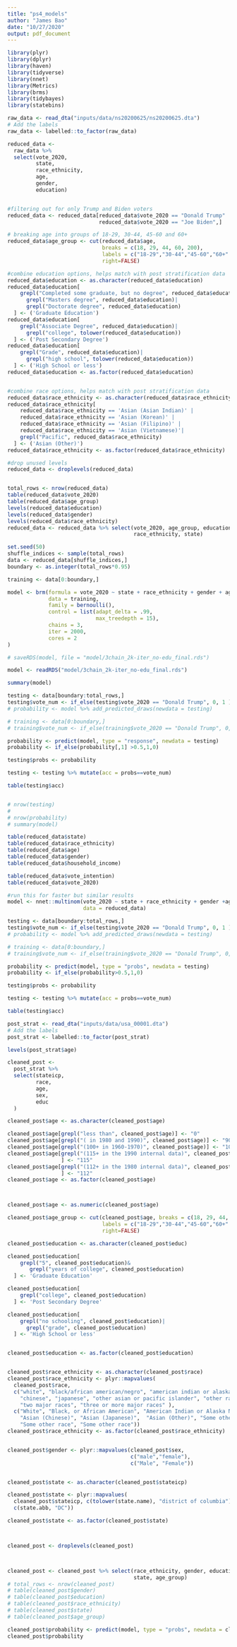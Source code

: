 ```yaml
---
title: "ps4_models"
author: "James Bao"
date: "10/27/2020"
output: pdf_document
---
```


```r
library(plyr)
library(dplyr)
library(haven)
library(tidyverse)
library(nnet)
library(Metrics)
library(brms)
library(tidybayes)
library(statebins)
```




```r
raw_data <- read_dta("inputs/data/ns20200625/ns20200625.dta")
# Add the labels
raw_data <- labelled::to_factor(raw_data)
```


```r
reduced_data <- 
  raw_data %>% 
  select(vote_2020,
         state,
         race_ethnicity,
         age,
         gender,
         education)


#filtering out for only Trump and Biden voters
reduced_data <- reduced_data[reduced_data$vote_2020 == "Donald Trump" |
                             reduced_data$vote_2020 == "Joe Biden",]

# breaking age into groups of 18-29, 30-44, 45-60 and 60+
reduced_data$age_group <- cut(reduced_data$age, 
                              breaks = c(18, 29, 44, 60, 200),
                              labels = c("18-29","30-44","45-60","60+" ), 
                              right=FALSE)

#combine education options, helps match with post stratification data
reduced_data$education <- as.character(reduced_data$education)
reduced_data$education[
    grepl("Completed some graduate, but no degree", reduced_data$education)|
      grepl("Masters degree", reduced_data$education)|
      grepl("Doctorate degree", reduced_data$education)
  ] <- ('Graduate Education')
reduced_data$education[
    grepl("Associate Degree", reduced_data$education)|
      grepl("college", tolower(reduced_data$education))
  ] <- ('Post Secondary Degree')
reduced_data$education[
    grepl("Grade", reduced_data$education)|
      grepl("high school", tolower(reduced_data$education))
  ] <- ('High School or less')
reduced_data$education <- as.factor(reduced_data$education)


#combine race options, helps match with post stratification data
reduced_data$race_ethnicity <- as.character(reduced_data$race_ethnicity)
reduced_data$race_ethnicity[
    reduced_data$race_ethnicity == 'Asian (Asian Indian)' |
    reduced_data$race_ethnicity == 'Asian (Korean)' |
    reduced_data$race_ethnicity == 'Asian (Filipino)' |
    reduced_data$race_ethnicity == 'Asian (Vietnamese)'|
    grepl("Pacific", reduced_data$race_ethnicity)
  ] <- ('Asian (Other)')
reduced_data$race_ethnicity <- as.factor(reduced_data$race_ethnicity)

#drop unused levels
reduced_data <- droplevels(reduced_data)


total_rows <- nrow(reduced_data)
table(reduced_data$vote_2020)
table(reduced_data$age_group)
levels(reduced_data$education)
levels(reduced_data$gender)
levels(reduced_data$race_ethnicity)
reduced_data <- reduced_data %>% select(vote_2020, age_group, education, gender, 
                                        race_ethnicity, state)
```
```r
set.seed(50)
shuffle_indices <- sample(total_rows)
data <- reduced_data[shuffle_indices,]
boundary <- as.integer(total_rows*0.95)

training <- data[0:boundary,]
```


```r

model <- brm(formula = vote_2020 ~ state + race_ethnicity + gender + age_group, 
             data = training,
             family = bernoulli(),
             control = list(adapt_delta = .99, 
                            max_treedepth = 15),
             chains = 3,
             iter = 2000,
             cores = 2
)
```

```r
# saveRDS(model, file = "model/3chain_2k-iter_no-edu_final.rds")

model <- readRDS("model/3chain_2k-iter_no-edu_final.rds")
```

```r
summary(model)
```


```r
testing <- data[boundary:total_rows,]
testing$vote_num <- if_else(testing$vote_2020 == "Donald Trump", 0, 1 )
# probability <- model %>% add_predicted_draws(newdata = testing)

# training <- data[0:boundary,]
# training$vote_num <- if_else(training$vote_2020 == "Donald Trump", 0, 1 )

probability <- predict(model, type = "response", newdata = testing)
probability <- if_else(probability[,1] >0.5,1,0)

testing$probs <- probability

testing <- testing %>% mutate(acc = probs==vote_num)

table(testing$acc)


# nrow(testing)
# 
# nrow(probability)
# summary(model)
```


```r
table(reduced_data$state)
table(reduced_data$race_ethnicity)
table(reduced_data$age)
table(reduced_data$gender)
table(reduced_data$household_income)

table(reduced_data$vote_intention)
table(reduced_data$vote_2020)
```
```r
#run this for faster but similar results
model <- nnet::multinom(vote_2020 ~ state + race_ethnicity + gender +age_group,
                        data = reduced_data)
```
```r
testing <- data[boundary:total_rows,]
testing$vote_num <- if_else(testing$vote_2020 == "Donald Trump", 0, 1 )
# probability <- model %>% add_predicted_draws(newdata = testing)

# training <- data[0:boundary,]
# training$vote_num <- if_else(training$vote_2020 == "Donald Trump", 0, 1 )

probability <- predict(model, type = "probs", newdata = testing)
probability <- if_else(probability>0.5,1,0)

testing$probs <- probability

testing <- testing %>% mutate(acc = probs==vote_num)

table(testing$acc)
```


```r
post_strat <- read_dta("inputs/data/usa_00001.dta")
# Add the labels
post_strat <- labelled::to_factor(post_strat)
```

```r
levels(post_strat$age)
```


```r
cleaned_post <- 
  post_strat %>% 
  select(stateicp,
         race,
         age,
         sex,
         educ
  )

cleaned_post$age <- as.character(cleaned_post$age)

cleaned_post$age[grepl("less than", cleaned_post$age)] <- "0"
cleaned_post$age[grepl("( in 1980 and 1990)", cleaned_post$age)] <- "90"
cleaned_post$age[grepl("(100+ in 1960-1970)", cleaned_post$age)] <- "100"
cleaned_post$age[grepl("(115+ in the 1990 internal data)", cleaned_post$age)
                 ] <- "115"
cleaned_post$age[grepl("(112+ in the 1980 internal data)", cleaned_post$age)
                 ] <- "112"
cleaned_post$age <- as.factor(cleaned_post$age)



cleaned_post$age <- as.numeric(cleaned_post$age)

cleaned_post$age_group <- cut(cleaned_post$age, breaks = c(18, 29, 44, 60, 200),
                              labels = c("18-29","30-44","45-60","60+" ),
                              right=FALSE)

cleaned_post$education <- as.character(cleaned_post$educ)

cleaned_post$education[
    grepl("5", cleaned_post$education)&
       grepl("years of college", cleaned_post$education)
  ] <- 'Graduate Education'

cleaned_post$education[
    grepl("college", cleaned_post$education)
  ] <- 'Post Secondary Degree'

cleaned_post$education[
    grepl("no schooling", cleaned_post$education)|
      grepl("grade", cleaned_post$education)
  ] <- 'High School or less'


cleaned_post$education <- as.factor(cleaned_post$education)


cleaned_post$race_ethnicity <- as.character(cleaned_post$race)
cleaned_post$race_ethnicity <- plyr::mapvalues(
  cleaned_post$race,
  c("white", "black/african american/negro", "american indian or alaska native",
    "chinese", "japanese", "other asian or pacific islander", "other race, nec",
    "two major races", "three or more major races" ),
  c("White", "Black, or African American", "American Indian or Alaska Native",
    "Asian (Chinese)", "Asian (Japanese)",  "Asian (Other)", "Some other race",
    "Some other race", "Some other race"))
cleaned_post$race_ethnicity <- as.factor(cleaned_post$race_ethnicity)


cleaned_post$gender <- plyr::mapvalues(cleaned_post$sex,
                                       c("male","female"),
                                       c("Male", "Female"))


cleaned_post$state <- as.character(cleaned_post$stateicp)

cleaned_post$state <- plyr::mapvalues(
  cleaned_post$stateicp, c(tolower(state.name), "district of columbia"),
  c(state.abb, "DC"))

cleaned_post$state <- as.factor(cleaned_post$state)



cleaned_post <- droplevels(cleaned_post)



cleaned_post <- cleaned_post %>% select(race_ethnicity, gender, education,
                                        state, age_group)
# total_rows <- nrow(cleaned_post)
# table(cleaned_post$gender)
# table(cleaned_post$education)
# table(cleaned_post$race_ethnicity)
# table(cleaned_post$state)
# table(cleaned_post$age_group)

```


```r
cleaned_post$probability <- predict(model, type = "probs", newdata = cleaned_post)
cleaned_post$probability
```

